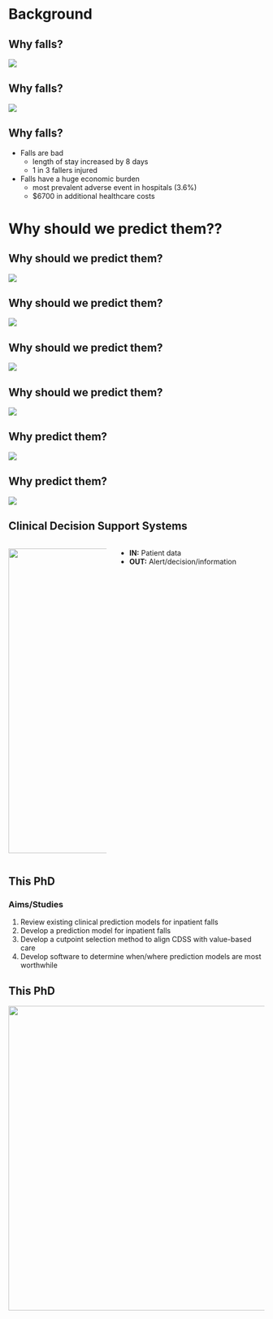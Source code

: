 # Background

## Why falls?

![](assets/0-background/fall1.gif){fig-align="center"}


## Why falls?

![](assets/0-background/boring.png){fig-align="center"}

## Why falls?

:::{.incremental}

- Falls are bad
  - length of stay increased by 8 days
  - 1 in 3 fallers injured

- Falls have a huge economic burden
  - most prevalent adverse event in hospitals (3.6%)
  - $6700 in additional healthcare costs

:::

# Why should we predict them??


## Why should we predict them?

![](assets/0-background/continuum-0.png){.absolute right="50" top="150"}

## Why should we predict them?

![](assets/0-background/continuum-1.png){.absolute right="50" top="150"}


## Why should we predict them?


![](assets/0-background/continuum-2.png){.absolute right="50" top="150"}


## Why should we predict them?

![](assets/0-background/continuum-3.png){.absolute right="50" top="150"}

## Why predict them?

![](assets/0-background/resource-constrained.gif){fig-align="center"}

## Why predict them?

![](assets/0-background/hospital-bed.jpg){fig-align="center"}

## Clinical Decision Support Systems

:::columns
::: {.column width="40%"}
![](assets/0-background/cdss-diagram.png){.absolute height="600"}
:::

::: {.column width="60%"}

- **IN:** Patient data 
- **OUT:** Alert/decision/information

:::
:::


## This PhD

### Aims/Studies

:::{.incremental}

1. Review existing clinical prediction models for inpatient falls
2. Develop a prediction model for inpatient falls
3. Develop a cutpoint selection method to align CDSS with value-based care
4. Develop software to determine when/where prediction models are most worthwhile

:::

## This PhD

![](assets/0-background/the-figure.png){fig-align="center" height="600"}
